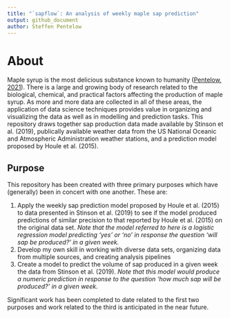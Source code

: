 ```yaml
---
title: "`sapflow`: An analysis of weekly maple sap prediction"
output: github_document
author: Steffen Pentelow
---
```


# About

Maple syrup is the most delicious substance known to humanity ([Pentelow, 2021](https://github.com/spentelow/sapflow)). There is a large and growing body of research related to the biological, chemical, and practical factors affecting the production of maple syrup. As more and more data are collected in all of these areas, the application of data science techniques provides value in organizing and visualizing the data as well as in modelling and prediction tasks. This repository draws together sap production data made available by Stinson et al. (2019), publically available weather data from the US National Oceanic and Atmospheric Administration weather stations, and a prediction model proposed by Houle et al. (2015).

## Purpose

This repository has been created with three primary purposes which have (generally) been in concert with one another. These are:

1.  Apply the weekly sap prediction model proposed by Houle et al. (2015) to data presented in Stinson et al. (2019) to see if the model produced predictions of similar precision to that reported by Houle et al. (2015) on the original data set. *Note that the model referred to here is a logistic regression model predicting 'yes' or 'no' in response the question 'will sap be produced?' in a given week.*
2.  Develop my own skill in working with diverse data sets, organizing data from multiple sources, and creating analysis pipelines
3.  Create a model to predict the volume of sap produced in a given week the data from Stinson et al. (2019). *Note that this model would produce a numeric prediction in response to the question 'how much sap will be produced?' in a given week.*

Significant work has been completed to date related to the first two purposes and work related to the third is anticipated in the near future.

# 
